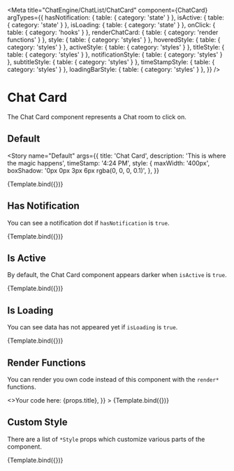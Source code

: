 

<Meta
  title="ChatEngine/ChatList/ChatCard"
  component={ChatCard}
  argTypes={{
    hasNotification: { table: { category: 'state' } },
    isActive: { table: { category: 'state' } },
    isLoading: { table: { category: 'state' } },
    onClick: { table: { category: 'hooks' } },
    renderChatCard: { table: { category: 'render functions' } },
    style: { table: { category: 'styles' } },
    hoveredStyle: { table: { category: 'styles' } },
    activeStyle: { table: { category: 'styles' } },
    titleStyle: { table: { category: 'styles' } },
    notificationStyle: { table: { category: 'styles' } },
    subtitleStyle: { table: { category: 'styles' } },
    timeStampStyle: { table: { category: 'styles' } },
    loadingBarStyle: { table: { category: 'styles' } },
  }}
/>


# Chat Card

The Chat Card component represents a Chat room to click on.

## Default

<Story
  name="Default"
  args={{
    title: 'Chat Card',
    description: 'This is where the magic happens',
    timeStamp: '4:24 PM',
    style: {
      maxWidth: '400px',
      boxShadow: '0px 0px 3px 6px rgba(0, 0, 0, 0.1)',
    },
  }}
>
  {Template.bind({})}
</Story>

<ArgsTable story="Default" />

## Has Notification

You can see a notification dot if `hasNotification` is `true`.

<Canvas>
  <Story
    name="Has Notification"
    args={{
      title: 'Notification Card',
      description: 'Alert alert!!!',
      timeStamp: 'Tues',
      hasNotification: true,
      style: {
        maxWidth: '400px',
        boxShadow: '0px 0px 3px 6px rgba(0, 0, 0, 0.1)',
      },
    }}
  >
    {Template.bind({})}
  </Story>
</Canvas>

## Is Active

By default, the Chat Card component appears darker when `isActive` is `true`.

<Canvas>
  <Story
    name="Is Active"
    args={{
      title: 'Active Chat Card',
      description: 'You are in this chat now...',
      timeStamp: '12:59 PM',
      isActive: true,
      style: {
        maxWidth: '400px',
      },
    }}
  >
    {Template.bind({})}
  </Story>
</Canvas>

## Is Loading

You can see data has not appeared yet if `isLoading` is `true`.

<Canvas>
  <Story
    name="Is Loading"
    args={{
      title: 'Notification Card',
      description: 'Alert alert!!!',
      timeStamp: 'Tues',
      isLoading: true,
      style: {
        maxWidth: '400px',
        boxShadow: '0px 0px 3px 6px rgba(0, 0, 0, 0.1)',
      },
    }}
  >
    {Template.bind({})}
  </Story>
</Canvas>

## Render Functions

You can render you own code instead of this component with the `render*` functions.

<Canvas>
  <Story
    name="Render Functions"
    args={{
      title: 'Notification Card',
      description: 'Alert alert!!!',
      timeStamp: 'Tues',
      renderChatCard: (props) => <>Your code here: {props.title}</>,
    }}
  >
    {Template.bind({})}
  </Story>
</Canvas>

## Custom Style

There are a list of `*Style` props which customize various parts of the component.

<Canvas>
  <Story
    name="Custom Style"
    args={{
      title: 'Notification Card',
      description: 'Alert alert!!!',
      timeStamp: 'Tues',
      hasNotification: true,
      style: {
        maxWidth: '400px',
        border: '2px solid red',
      },
      hoveredStyle: { border: '2px solid lime' },
      activeStyle: { border: '2px solid pink' },
      titleStyle: { border: '2px solid blue' },
      notificationStyle: { border: '2px solid deeppink' },
      subtitleStyle: { border: '2px solid green' },
      timeStampStyle: { border: '2px solid orange' },
      loadingBarStyle: { border: '2px solid purple' },
    }}
  >
    {Template.bind({})}
  </Story>
</Canvas>
